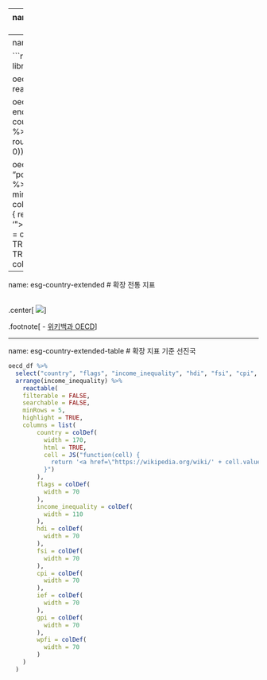 
---
name: esg-country
# 전통적 지표
<br>
<br>

.center[
<img src="fig/esg-country-classic.png" />
]

.footnote[
- [위키백과 OECD](https://en.wikipedia.org/wiki/OECD)
]

---
name: esg-country-classic
# 전통 지표 기준 강대국

```r
library(tidyverse)
library(countrycode)
library(reactable)
library(htmltools)

oecd_full_df <- read_rds(glue::glue("{here::here()}/data/oecd_full_df.rds"))

oecd_df <- oecd_full_df %>% 
  select(country, flags, -ends_with("rank"), everything()) %>% 
  mutate(iso2c = countrycode(iso3c, origin = "iso3c", destination = "iso2c") %>% str_to_lower(.)) %>% 
  mutate(gdp = round(gdp/10^9, 0),
         population = round(population / 10^6, 0))

oecd_df %>% 
  select("country", "flags", "gdp", "area", "population", "gdp_per_capita") %>% 
  arrange(desc(gdp)) %>% 
    reactable(
    filterable = FALSE,
    searchable = FALSE,
    minRows = 5,
    highlight = TRUE,
    columns = list(
        country = colDef(
          width = 200,
          html = TRUE,
          cell = JS("function(cell) {
            return '<a href=\"https://wikipedia.org/wiki/' + cell.value + '\">' + cell.value + '</a>'
          }")
        ),
        flags = colDef(
          width = 70
        ),
        gdp = colDef(
          width = 100,
          format = colFormat(separators = TRUE)
        ),
        area = colDef(
          format = colFormat(separators = TRUE)
        ),
        gdp_per_capita = colDef(
          format = colFormat(separators = TRUE)
        )
    )
  )
```

---
name: esg-country-extended
# 확장 전통 지표
<br>
<br>

.center[
<img src="fig/esg-country-extension.png" />
]

.footnote[
- [위키백과 OECD](https://en.wikipedia.org/wiki/OECD)
]

---
name: esg-country-extended-table
# 확장 지표 기준 선진국

```r

oecd_df %>% 
  select("country", "flags", "income_inequality", "hdi", "fsi", "cpi", "ief", "gpi", "wpfi", "di") %>% 
  arrange(income_inequality) %>% 
    reactable(
    filterable = FALSE,
    searchable = FALSE,
    minRows = 5,
    highlight = TRUE,
    columns = list(
        country = colDef(
          width = 170,
          html = TRUE,
          cell = JS("function(cell) {
            return '<a href=\"https://wikipedia.org/wiki/' + cell.value + '\">' + cell.value + '</a>'
          }")
        ),
        flags = colDef(
          width = 70
        ),
        income_inequality = colDef(
          width = 110
        ),
        hdi = colDef(
          width = 70
        ),
        fsi = colDef(
          width = 70
        ),
        cpi = colDef(
          width = 70
        ),  
        ief = colDef(
          width = 70
        ),
        gpi = colDef(
          width = 70
        ),
        wpfi = colDef(
          width = 70
        )        
    )
  )
```
